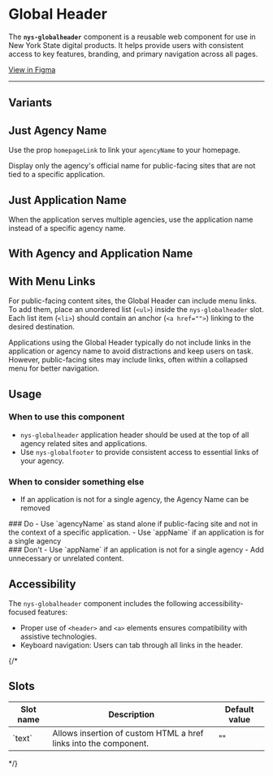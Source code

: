 
<Meta of={NysGlobalHeaderStories} title="Components/GlobalHeader/Documentation" />

# Global Header

The **`nys-globalheader`** component is a reusable web component for use in New York State digital products. It helps provide users with consistent access to key features, branding, and primary navigation across all pages.

<div className="nys-grid-row nys-grid-gap-1">
  <nys-badge label="Stable" prefixIcon="code"></nys-badge>
  <nys-badge
    prefixIcon
    prefixLabel="WCAG 2.2"
    label="AA"
    intent="success"
  ></nys-badge>
  <p className="pill pill--uikit"><a target="_blank" href="https://www.figma.com/design/U2QpuSUXRTxbgG64Fzi9bu?node-id=3981-11924">View in Figma</a></p>
</div>

***

<Canvas of={NysGlobalHeaderStories.Basic} />

<Controls />

## Variants
## Just Agency Name
Use the prop `homepageLink` to link your `agencyName` to your homepage.

<div style={{ display: 'flex', gap: '10px', verticalAlign: 'middle', alignItems: 'center'}}>  <nys-icon name="info" size="xl" style={{margin: '20px 0' }}></nys-icon> Display only the agency's official name for public-facing sites that are not tied to a specific application.</div>

<Canvas of={NysGlobalHeaderStories.OnlyAgencyName} />

## Just Application Name

<div style={{ display: 'flex', gap: '10px', verticalAlign: 'middle', alignItems: 'center'}}>  <nys-icon name="info" size="xl" style={{margin: '20px 0' }}></nys-icon> When the application serves multiple agencies, use the application name instead of a specific agency name.</div>

<Canvas of={NysGlobalHeaderStories.OnlyAppName} />

## With Agency and Application Name
<Canvas of={NysGlobalHeaderStories.WithBothNames} />

## With Menu Links
For public-facing content sites, the Global Header can include menu links. To add them, place an unordered list (`<ul>`) inside the `nys-globalheader` slot. Each list item (`<li>`) should contain an anchor (`<a href="">`) linking to the desired destination.

<div style={{ display: 'flex', gap: '10px', verticalAlign: 'middle'}}>  <nys-icon name="info" size="xl" style={{margin: '20px 0' }}></nys-icon>
  Applications using the Global Header typically do not include links in the application or agency name to avoid distractions and keep users on task. However, public-facing sites may include links, often within a collapsed menu for better navigation.
</div>

<Canvas of={NysGlobalHeaderStories.WithLinks} />

## Usage

### When to use this component
  - `nys-globalheader` application header should be used at the top of all agency related sites and applications.
  - Use `nys-globalfooter` to provide consistent access to essential links of your agency.

### When to consider something else
  - If an application is not for a single agency, the Agency Name can be removed

<div className="nys-grid-row nys-grid-gap-lg">
  <div className="nys-mobile-lg:nys-grid-col">
    <div className="usage-card usage-card--do">
      ### <nys-icon name="check_circle" color="var(--nys-color-success)" /> Do
      - Use `agencyName` as stand alone if public-facing site and not in the context of a specific application.
      - Use `appName` if an application is for a single agency
    </div>
  </div>
  <div className="nys-mobile-lg:nys-grid-col">
    <div className="usage-card usage-card--dont">
      ### <nys-icon name="error" color="var(--nys-color-danger)"/> Don't
      - Use `appName` if an application is not for a single agency
      - Add unnecessary or unrelated content.
    </div>
  </div>
</div>


## Accessibility

The `nys-globalheader` component includes the following accessibility-focused features:

- Proper use of `<header>` and `<a>` elements ensures compatibility with assistive technologies.
- Keyboard navigation: Users can tab through all links in the header.

{/*
## Slots
<table>
    <thead>
    <tr>
        <th>Slot name</th>
        <th>Description</th>
        <th>Default value</th>
    </tr>
    </thead>
    <tbody>
    <tr>
        <td>`text`</td>
        <td>Allows insertion of custom HTML a href links into the component.</td>
        <td>""</td>
    </tr>
    </tbody>
</table>
*/}
